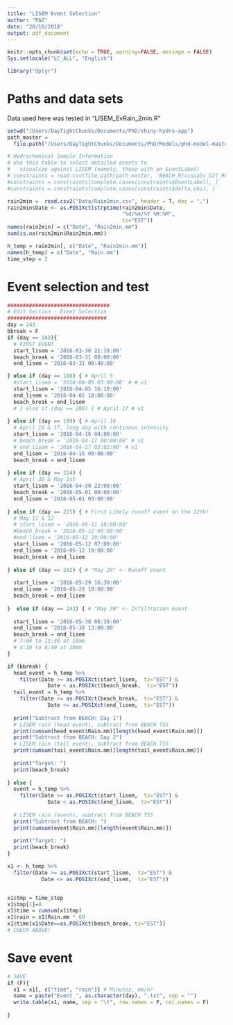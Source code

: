 ```yaml
---
title: "LISEM Event Selection"
author: "PAZ"
date: "20/10/2018"
output: pdf_document
---
```


```r
knitr::opts_chunk$set(echo = TRUE, warning=FALSE, message = FALSE)
Sys.setlocale("LC_ALL", "English")

library("dplyr")
```

# Paths and data sets

Data used here was tested in "LISEM_EvRain_2min.R"

```r
setwd("/Users/DayTightChunks/Documents/PhD/shiny-hydro-app")
path_master = 
  file.path("/Users/DayTightChunks/Documents/PhD/Models/phd-model-master/Analysis/Data")

# Hydrochemical Sample Information
# Use this table to select detailed events to 
#   visualize against LISEM (namely, those with an EventLabel) 
# constraints = read.csv(file.path(path_master, 'BEACH_R/visuals_b2l_R04.csv'))
#constraints = constraints[complete.cases(constraints$EventLabel), ]
#constraints = constraints[complete.cases(constraints$delta.obs), ]

rain2min =  read.csv2("Data/Rain2min.csv", header = T, dec = ".")
rain2min$Date <- as.POSIXct(strptime(rain2min$Date, 
                                     "%d/%m/%Y %H:%M", 
                                     tz="EST"))
names(rain2min) = c("Date", "Rain2min.mm")
sum(is.na(rain2min$Rain2min.mm))

h_temp = rain2min[, c("Date", "Rain2min.mm")]
names(h_temp) = c("Date", "Rain.mm")
time_step = 2
```

# Event selection and test

```r
#################################
# Edit Section - Event Selection
################################
day = 243
bbreak = F
if (day == 183){
  # FIRST EVENT 
  start_lisem = '2016-03-30 21:18:00'
  beach_break = '2016-03-31 00:00:00'
  end_lisem = '2016-03-31 00:40:00'

} else if (day == 188) { # April 5
  #start_lisem = '2016-04-05 03:00:00' # # v1
  start_lisem = '2016-04-05 16:10:00'
  end_lisem = '2016-04-05 18:00:00'
  beach_break = end_lisem
  # } else if (day == 200) { # April 17 # v1
  
} else if (day == 199) { # April 16
  # April 16 & 17, long day with continous intensity
  start_lisem = '2016-04-16 04:00:00'
  # beach_break = '2016-04-17 00:00:00' # v1
  # end_lisem = '2016-04-17 03:02:00' # v1
  end_lisem = '2016-04-16 09:00:00'
  beach_break = end_lisem
  
} else if (day == 214) {
  # April 30 & May 1st
  start_lisem = '2016-04-30 22:00:00'
  beach_break = '2016-05-01 00:00:00'
  end_lisem = '2016-05-01 03:00:00'
  
} else if (day == 225) { # First Likely runoff event on the 12th!
  # May 11 & 12
  # start_lisem = '2016-05-11 18:00:00'
  #beach_break = '2016-05-12 00:00:00'
  #end_lisem = '2016-05-12 10:00:00'
  start_lisem = '2016-05-12 07:00:00'
  end_lisem = '2016-05-12 10:00:00'
  beach_break = end_lisem
  
} else if (day == 242) { # "May 29" <- Runoff event
  
  start_lisem = '2016-05-29 16:30:00'
  end_lisem = '2016-05-29 19:00:00'
  beach_break = end_lisem
  
}  else if (day == 243) { # "May 30" <- Infiltration event
  
  start_lisem = '2016-05-30 08:30:00'
  end_lisem = '2016-05-30 13:00:00'
  beach_break = end_lisem
  # 7:00 to 11:30 at 10mm
  # 4:10 to 8:40 at 10mm
}

if (bbreak) {
  head_event = h_temp %>% 
    filter(Date >= as.POSIXct(start_lisem,  tz="EST") & 
             Date < as.POSIXct(beach_break,  tz="EST"))
  tail_event = h_temp %>% 
    filter(Date >= as.POSIXct(beach_break,  tz="EST") & 
             Date <= as.POSIXct(end_lisem,  tz="EST"))
  
  print("Subtract from BEACH: Day 1") 
  # LISEM rain (head event), subtract from BEACH TSS
  print(cumsum(head_event$Rain.mm)[length(head_event$Rain.mm)])
  print("Subtract from BEACH: Day 2")
  # LISEM rain (tail event), subtract from BEACH TSS
  print(cumsum(tail_event$Rain.mm)[length(tail_event$Rain.mm)])
  
  print("Target: ") 
  print(beach_break)
  
} else {
  event = h_temp %>% 
    filter(Date >= as.POSIXct(start_lisem,  tz="EST") & 
             Date < as.POSIXct(end_lisem,  tz="EST"))
  
  # LISEM rain (event), subtract from BEACH TSS
  print("Subtract from BEACH: ") 
  print(cumsum(event$Rain.mm)[length(event$Rain.mm)])
  
  print("Target: ") 
  print(beach_break)
}

x1 <- h_temp %>% 
  filter(Date >= as.POSIXct(start_lisem,  tz="EST") & 
           Date <= as.POSIXct(end_lisem,  tz="EST"))


x1$tmp = time_step
x1$tmp[1]=0
x1$time = cumsum(x1$tmp)
x1$rain = x1$Rain.mm * 60
x1$time[x1$Date==as.POSIXct(beach_break, tz="EST")]
# CHECK ABOVE!
```

# Save event

```r
# SAVE
if (F){
  x1 = x1[, c("time", "rain")] # Minutes, mm/hr
  name = paste("Event_", as.character(day), ".txt", sep = "")
  write.table(x1, name, sep = "\t", row.names = F, col.names = F)
  
}
```

